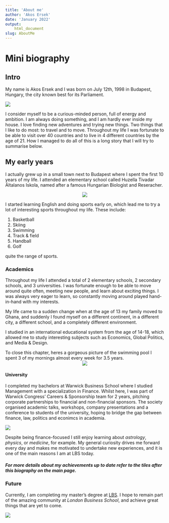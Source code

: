 ```yaml
---
title: 'About me'
author: 'Akos Ersek'
date: 'January 2022'
output:
    html_document
slug: AboutMe
---
```


# Mini biography

## Intro
 
My name is Akos Ersek and I was born on July 12th, 1998 in Budapest, Hungary, the city known best for its Parliament.

![](https://upload.wikimedia.org/wikipedia/commons/2/22/Exterior_view_-_daytime.jpg)

I consider myself to be a curious-minded person, full of energy and ambition. I am always doing something, and I am hardly ever inside my house. I love finding new adventures and trying new things. Two things that I like to do most: to travel and to move. Throughout my life I was fortunate to be able to visit over 40 countries and to live in 4 different countries by the age of 21. How I managed to do all of this is a long story that I will try to summarise below.

## My early years

I actually grew up in a small town next to Budapest where I spent the first 10 years of my life. I attended  an elementary school called Huzella Tivadar Általanos Iskola, named after a famous Hungarian Biologist and Reseracher.

<center>
![](https://upload.wikimedia.org/wikipedia/commons/0/0e/Huzella_Tivadar.jpg)
</center>

I started learning English and doing sports early on, which lead me to try a lot of interesting sports throughout my life. These include:

1. Basketball
2. Skiing
3. Swimming
4. Track & field
5. Handball
6. Golf
    
quite the range of sports.

### Academics

Throughout my life I attended a total of 2 elementary schools, 2 secondary schools, and 3 universities. I was fortunate enough to be able to move around quite often, meeting new people, and learn about exciting things. I was always very eager to learn, so constantly moving around played hand-in-hand with my interests. 

My life came to a sudden change when at the age of 13 my family moved to Ghana, and suddenly I found myself on a different continent, in a different city, a different school, and a completely different environment.

I studied in an international educational system from the age of 14-18, which allowed me to study interesting subjects such as Economics, Global Politics, and Media & Design.

To close this chapter, heres a gorgeous picture of the swimming pool I spent 3 of my mornings almost every week for 3.5 years. 
<center>
![](https://www.lincoln.edu.gh/uploaded/photos/News_Story_Photos/2014-2015_SY/2015_February/SwimMeetFebruary20151.jpg)
</center>

#### University

I completed my bachelors at Warwick Business School where I studied Management with a specialization in Finance. Whilst here, I was part of Warwick Congress' Careers & Sponsorship team for 2 years, pitching corporate partnerships to financial and non-financial sponsors. The society organised academic talks, workshops, company presentations and a conference to students of the university, hoping to bridge the gap between finance, law, politics and econimcs in academia.

![](https://qtem.org/content//academicpartners/39/media/wbs041016-89.jpg)


Despite being finance-focused I still enjoy learning about *astrology*, *physics*, or *medicine*, for example. My general curiosity drives me forward every day and makes me motivated to undertake new experiences, and it is one of the main reasons I am at LBS today.

##### For more details about my achievements up to date refer to the tiles after this biography on the main page.

### Future

Currently, I am completing my master's degree at [LBS](https://www.london.edu). I hope to remain part of the amazing community at *London Business School*, and achieve great things that are yet to come. 

![](https://upload.wikimedia.org/wikipedia/commons/4/47/RS9327_LBS_Standard_Logo_RGB_AW-hpr.jpg)
